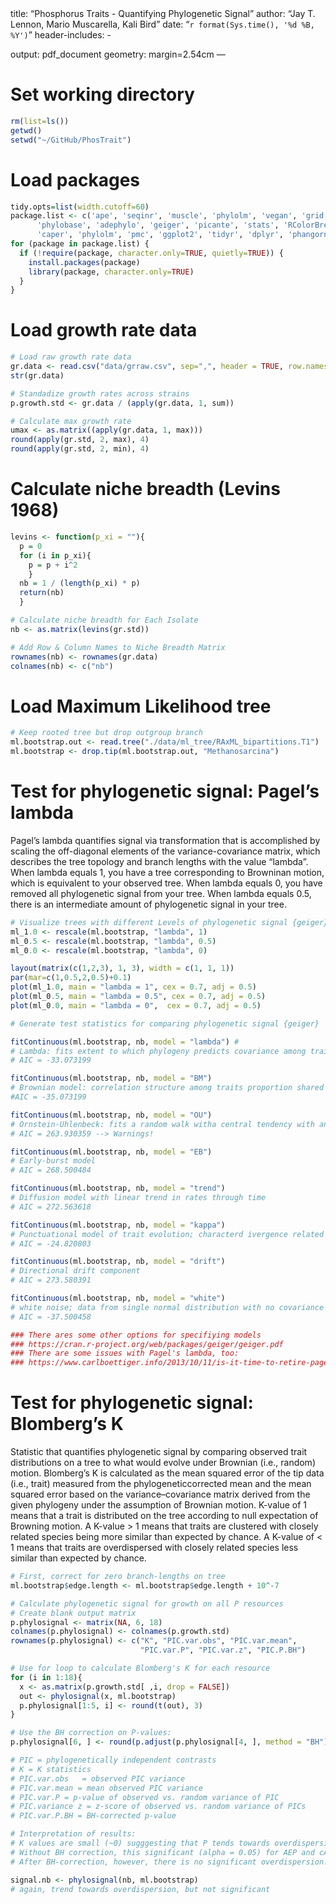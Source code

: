 title: "Phosphorus Traits - Quantifying Phylogenetic Signal"
author: "Jay T. Lennon, Mario Muscarella, Kali Bird"
date: "`r format(Sys.time(), '%d %B, %Y')`"
header-includes:
  - \usepackage{array}
output: pdf_document
geometry: margin=2.54cm
---

# Set working directory
```r
rm(list=ls())
getwd()
setwd("~/GitHub/PhosTrait")
```

# Load packages
```r
tidy.opts=list(width.cutoff=60) 
package.list <- c('ape', 'seqinr', 'muscle', 'phylolm', 'vegan', 'grid', 'png', 
      'phylobase', 'adephylo', 'geiger', 'picante', 'stats', 'RColorBrewer', 
      'caper', 'phylolm', 'pmc', 'ggplot2', 'tidyr', 'dplyr', 'phangorn', 'pander') 
for (package in package.list) {
  if (!require(package, character.only=TRUE, quietly=TRUE)) {
    install.packages(package)
    library(package, character.only=TRUE)
  }
}
```

# Load growth rate data
```r
# Load raw growth rate data
gr.data <- read.csv("data/grraw.csv", sep=",", header = TRUE, row.names = 1)
str(gr.data)

# Standadize growth rates across strains
p.growth.std <- gr.data / (apply(gr.data, 1, sum))

# Calculate max growth rate
umax <- as.matrix((apply(gr.data, 1, max))) 
round(apply(gr.std, 2, max), 4)
round(apply(gr.std, 2, min), 4)
```

# Calculate niche breadth (Levins 1968)
```r
levins <- function(p_xi = ""){
  p = 0
  for (i in p_xi){
    p = p + i^2
    }
  nb = 1 / (length(p_xi) * p)
  return(nb)
  }

# Calculate niche breadth for Each Isolate
nb <- as.matrix(levins(gr.std))

# Add Row & Column Names to Niche Breadth Matrix
rownames(nb) <- rownames(gr.data)
colnames(nb) <- c("nb")
```  

# Load Maximum Likelihood tree
```r
# Keep rooted tree but drop outgroup branch
ml.bootstrap.out <- read.tree("./data/ml_tree/RAxML_bipartitions.T1")
ml.bootstrap <- drop.tip(ml.bootstrap.out, "Methanosarcina")
```

# Test for phylogenetic signal: Pagel's lambda

Pagel's lambda quantifies signal via transformation that is accomplished by scaling the off-diagonal elements of the variance-covariance matrix, which describes the tree topology and branch lengths with the value “lambda”. 
When lambda equals 1, you have a tree corresponding to Browninan motion, which is equivalent to your observed tree. 
When lambda equals 0, you have removed all phylogenetic signal from your tree.
When lambda equals 0.5, there is an intermediate amount of phylogenetic signal in your tree.

```r
# Visualize trees with different Levels of phylogenetic signal {geiger}
ml_1.0 <- rescale(ml.bootstrap, "lambda", 1)
ml_0.5 <- rescale(ml.bootstrap, "lambda", 0.5)
ml_0.0 <- rescale(ml.bootstrap, "lambda", 0)

layout(matrix(c(1,2,3), 1, 3), width = c(1, 1, 1))
par(mar=c(1,0.5,2,0.5)+0.1) 
plot(ml_1.0, main = "lambda = 1", cex = 0.7, adj = 0.5) 
plot(ml_0.5, main = "lambda = 0.5", cex = 0.7, adj = 0.5)
plot(ml_0.0, main = "lambda = 0",  cex = 0.7, adj = 0.5)

# Generate test statistics for comparing phylogenetic signal {geiger}

fitContinuous(ml.bootstrap, nb, model = "lambda") #  
# Lambda: fits extent to which phylogeny predicts covariance among trait values for species
# AIC = -33.073199

fitContinuous(ml.bootstrap, nb, model = "BM") 
# Brownian model: correlation structure among traits proportion shared ancestry for pairs of taxa
#AIC = -35.073199

fitContinuous(ml.bootstrap, nb, model = "OU") 
# Ornstein-Uhlenbeck: fits a random walk witha central tendency with an attraction strength proportional to the parameteralpha
# AIC = 263.930359 --> Warnings!

fitContinuous(ml.bootstrap, nb, model = "EB") 
# Early-burst model
# AIC = 268.500484

fitContinuous(ml.bootstrap, nb, model = "trend") 
# Diffusion model with linear trend in rates through time 
# AIC = 272.563618

fitContinuous(ml.bootstrap, nb, model = "kappa") 
# Punctuational model of trait evolution; characterd ivergence related to number of speciation events between two species
# AIC = -24.820803

fitContinuous(ml.bootstrap, nb, model = "drift") 
# Directional drift component 
# AIC = 273.580391

fitContinuous(ml.bootstrap, nb, model = "white") 
# white noise; data from single normal distribution with no covariance structure among specie
# AIC = -37.500458

### There ares some other options for specifiying models
### https://cran.r-project.org/web/packages/geiger/geiger.pdf
### There are some issues with Pagel's lambda, too:
### https://www.carlboettiger.info/2013/10/11/is-it-time-to-retire-pagels-lambda.html
```

# Test for phylogenetic signal: Blomberg's K

Statistic that quantifies phylogenetic signal by comparing observed trait
distributions on a tree to what would evolve under Brownian (i.e., random) motion.
Blomberg’s K is calculated as the mean squared error of the tip data (i.e., trait) measured from the phylogeneticcorrected mean and the mean squared error based on the variance–covariance matrix derived from the given phylogeny under the assumption of Brownian motion.
K-value of 1 means that a trait is distributed on the tree according to null expectation of Browning motion.
A K-value > 1 means that traits are clustered with closely related species being more similar than expected by chance. 
A K-value of < 1 means that traits are overdispersed with closely related species less similar
than expected by chance.

```r
# First, correct for zero branch-lengths on tree
ml.bootstrap$edge.length <- ml.bootstrap$edge.length + 10^-7

# Calculate phylogenetic signal for growth on all P resources
# Create blank output matrix
p.phylosignal <- matrix(NA, 6, 18)
colnames(p.phylosignal) <- colnames(p.growth.std)
rownames(p.phylosignal) <- c("K", "PIC.var.obs", "PIC.var.mean", 
                             "PIC.var.P", "PIC.var.z", "PIC.P.BH")

# Use for loop to calculate Blomberg's K for each resource
for (i in 1:18){
  x <- as.matrix(p.growth.std[ ,i, drop = FALSE])
  out <- phylosignal(x, ml.bootstrap)
  p.phylosignal[1:5, i] <- round(t(out), 3)
}

# Use the BH correction on P-values: 
p.phylosignal[6, ] <- round(p.adjust(p.phylosignal[4, ], method = "BH"), 3)

# PIC = phylogenetically independent contrasts
# K = K statistics
# PIC.var.obs	= observed PIC variance
# PIC.var.mean = mean observed PIC variance
# PIC.var.P = p-value of observed vs. random variance of PIC
# PIC.variance z = z-score of observed vs. random variance of PICs
# PIC.var.P.BH = BH-corrected p-value

# Interpretation of results:
# K values are small (~0) sugggesting that P tends towards overdispersion
# Without BH correction, this significant (alpha = 0.05) for AEP and cAMP, with marginal effects for DNA
# After BH-correction, however, there is no significant overdispersion. 

signal.nb <- phylosignal(nb, ml.bootstrap)
# again, trend towards overdispersion, but not significant 
```
